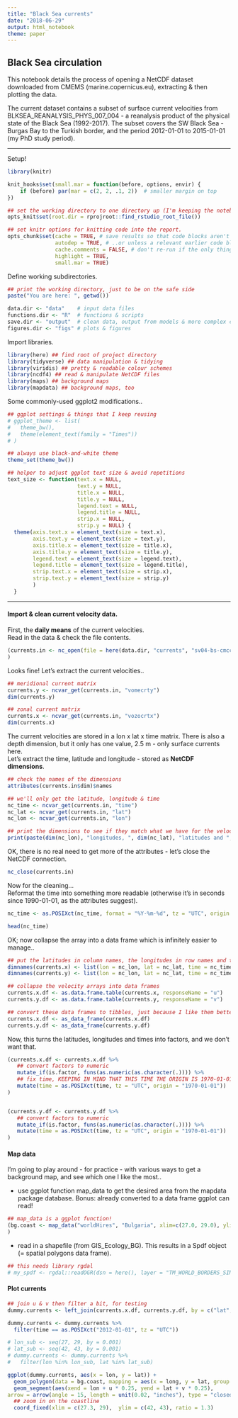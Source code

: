 ```yaml
---
title: "Black Sea currents"
date: "2018-06-29"
output: html_notebook
theme: paper
---
```


##  Black Sea circulation  
This notebook details the process of opening a NetCDF dataset downloaded from CMEMS (marine.copernicus.eu), extracting & then plotting the data.  

The current dataset contains a subset of surface current velocities from BLKSEA_REANALYSIS_PHYS_007_004 - a reanalysis product of the physical state of the Black Sea (1992-2017). The subset covers the SW Black Sea - Burgas Bay to the Turkish border, and the period 2012-01-01 to 2015-01-01 (my PhD study period).  

***  

Setup!  
```r
library(knitr)

knit_hooks$set(small.mar = function(before, options, envir) {
    if (before) par(mar = c(2, 2, .1, 2))  # smaller margin on top
})

## set the working directory to one directory up (I'm keeping the notebooks in their own subdirectory of the project, doc).
opts_knit$set(root.dir = rprojroot::find_rstudio_root_file())

## set knitr options for knitting code into the report.
opts_chunk$set(cache = TRUE, # save results so that code blocks aren't re-run unless code changes
               autodep = TRUE, # ..or unless a relevant earlier code block changed
               cache.comments = FALSE, # don't re-run if the only thing that changed was the comments
               highlight = TRUE, 
               small.mar = TRUE)

```

Define working subdirectories. 
```r
## print the working directory, just to be on the safe side
paste("You are here: ", getwd())

data.dir <- "data"    # input data files
functions.dir <- "R"  # functions & scripts
save.dir <- "output"  # clean data, output from models & more complex calculations
figures.dir <- "figs" # plots & figures 
```

Import libraries.
```r
library(here) ## find root of project directory
library(tidyverse) ## data manipulation & tidying
library(viridis) ## pretty & readable colour schemes 
library(ncdf4) ## read & manipulate NetCDF files
library(maps) ## background maps
library(mapdata) ## background maps, too
```

Some commonly-used ggplot2 modifications..  
```r
## ggplot settings & things that I keep reusing
# ggplot_theme <- list(
#   theme_bw(),
#   theme(element_text(family = "Times"))
# )

## always use black-and-white theme
theme_set(theme_bw())

## helper to adjust ggplot text size & avoid repetitions 
text_size <- function(text.x = NULL,
                      text.y = NULL,
                      title.x = NULL,
                      title.y = NULL,
                      legend.text = NULL,
                      legend.title = NULL, 
                      strip.x = NULL, 
                      strip.y = NULL) {
  theme(axis.text.x = element_text(size = text.x),
        axis.text.y = element_text(size = text.y),
        axis.title.x = element_text(size = title.x),
        axis.title.y = element_text(size = title.y),
        legend.text = element_text(size = legend.text), 
        legend.title = element_text(size = legend.title), 
        strip.text.x = element_text(size = strip.x), 
        strip.text.y = element_text(size = strip.y)
        )
  }
```

***  

#### Import & clean current velocity data.  
First, the **daily means** of the current velocities.  
Read in the data & check the file contents.  
```r
(currents.in <- nc_open(file = here(data.dir, "currents", "sv04-bs-cmcc-cur-rean-d_1530092744997.nc"))
)
```

Looks fine! Let's extract the current velocities..  
```r
## meridional current matrix
currents.y <- ncvar_get(currents.in, "vomecrty")
dim(currents.y)

## zonal current matrix
currents.x <- ncvar_get(currents.in, "vozocrtx")
dim(currents.x)

```
The current velocities are stored in a lon x lat x time matrix. There is also a depth dimension, but it only has one value, 2.5 m - only surface currents here.  
Let's extract the time, latitude and longitude - stored as **NetCDF dimensions**.  
```r
## check the names of the dimensions 
attributes(currents.in$dim)$names

## we'll only get the latitude, longitude & time
nc_time <- ncvar_get(currents.in, "time")
nc_lat <- ncvar_get(currents.in, "lat")
nc_lon <- ncvar_get(currents.in, "lon")

## print the dimensions to see if they match what we have for the velocities above..
print(paste(dim(nc_lon), "longitudes, ", dim(nc_lat), "latitudes and ", dim(nc_time), "times."))
```

OK, there is no real need to get more of the attributes - let's close the NetCDF connection. 
```r
nc_close(currents.in)
```


Now for the cleaning...  
Reformat the time into something more readable (otherwise it's in seconds since 1990-01-01, as the attributes suggest).  
```r
nc_time <- as.POSIXct(nc_time, format = "%Y-%m-%d", tz = "UTC", origin = "1990-01-01") ## the file metadata say that the time format is in seconds since 1990-01-01

head(nc_time)
```

OK; now collapse the array into a data frame which is infinitely easier to manage..
```r
## put the latitudes in column names, the longitudes in row names and the times in 3d dimension
dimnames(currents.x) <- list(lon = nc_lon, lat = nc_lat, time = nc_time)
dimnames(currents.y) <- list(lon = nc_lon, lat = nc_lat, time = nc_time)

## collapse the velocity arrays into data frames 
currents.x.df <- as.data.frame.table(currents.x, responseName = "u") 
currents.y.df <- as.data.frame.table(currents.y, responseName = "v")

## convert these data frames to tibbles, just because I like them better
currents.x.df <- as_data_frame(currents.x.df)
currents.y.df <- as_data_frame(currents.y.df)
```

Now, this turns the latitudes, longitudes and times into factors, and we don't want that.  
```r
(currents.x.df <- currents.x.df %>% 
   ## convert factors to numeric
   mutate_if(is.factor, funs(as.numeric(as.character(.)))) %>% 
   ## fix time, KEEPING IN MIND THAT THIS TIME THE ORIGIN IS 1970-01-01, AS IN R
   mutate(time = as.POSIXct(time, tz = "UTC", origin = "1970-01-01"))
)


(currents.y.df <- currents.y.df %>% 
   ## convert factors to numeric
   mutate_if(is.factor, funs(as.numeric(as.character(.)))) %>% 
   mutate(time = as.POSIXct(time, tz = "UTC", origin = "1970-01-01"))
)
```


#### Map data  
I'm going to play around - for practice - with various ways to get a background map, and see which one I like the most.. 

* use ggplot function map_data to get the desired area from the mapdata package database. Bonus: already converted to a data frame ggplot can read!  
```r
## map_data is a ggplot function! 
(bg.coast <- map_data("worldHires", "Bulgaria", xlim=c(27.0, 29.0), ylim = c(42.0, 43.0))
)
```

* read in a shapefile (from GIS_Ecology_BG). This results in a Spdf object (= spatial polygons data frame).    
```r
## this needs library rgdal
# my_spdf <- rgdal::readOGR(dsn = here(), layer = "TM_WORLD_BORDERS_SIMPL-0.3") 

```



#### Plot currents


```r
## join u & v then filter a bit, for testing
dummy.currents <- left_join(currents.x.df, currents.y.df, by = c("lat", "lon", "time"))

dummy.currents <- dummy.currents %>% 
  filter(time == as.POSIXct("2012-01-01", tz = "UTC")) 

# lon_sub <- seq(27, 29, by = 0.001)
# lat_sub <- seq(42, 43, by = 0.001)
# dummy.currents <- dummy.currents %>% 
#   filter(lon %in% lon_sub, lat %in% lat_sub)

ggplot(dummy.currents, aes(x = lon, y = lat)) +
  geom_polygon(data = bg.coast, mapping = aes(x = long, y = lat, group = group), fill = "darkgrey", colour = "grey45") +
  geom_segment(aes(xend = lon + u * 0.25, yend = lat + v * 0.25),
arrow = arrow(angle = 15, length = unit(0.02, "inches"), type = "closed"), alpha = 0.3) + 
  ## zoom in on the coastline
  coord_fixed(xlim = c(27.3, 29),  ylim = c(42, 43), ratio = 1.3)
  
```


